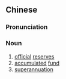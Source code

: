 {{also|公积金}}
==Chinese==
{{zh-forms|s=公积金}}

===Pronunciation===
{{zh-pron
|m=gōngjījīn
|c=gung1 zik1 gam1
|cat=n
}}

===Noun===
{{zh-noun}}

# [[official]] [[reserves]]
# [[accumulated]] [[fund]]
# [[superannuation]]